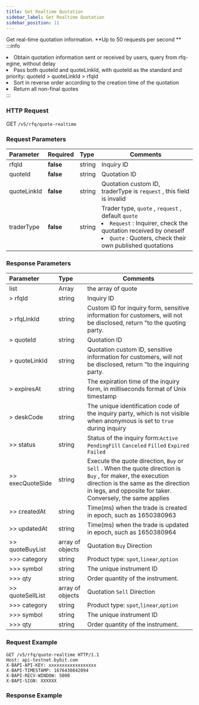 ```yaml
---
title: Get Realtime Quotation
sidebar_label: Get Realtime Quotation
sidebar_position: 11
---
```

Get real-time quotation information. **Up to 50 requests per second ** 
:::info
<li>Obtain quotation information sent or received by users, query from rfq-egine, without delay</li><li> Pass both quoteId and quoteLinkId, with quoteId as the standard and priority: quoteId > quoteLinkId > rfqId</li><li>Sort in reverse order according to the creation time of the quotation</li><li>Return all non-final quotes</li>
:::


### HTTP Request
GET `/v5/rfq/quote-realtime`

### Request Parameters
| Parameter | Required | Type | Comments|
|:----- |:-------|:-----|------ |
|rfqId |**false** |string|Inquiry ID|
|quoteId |**false** |string|Quotation ID|
|quoteLinkId |**false**  |string |Quotation custom ID, traderType is `request` , this field is invalid|
|traderType |**false**  |string |Trader type, `quote` , `request` , default `quote`<li>`Request` : Inquirer, check the quotation received by oneself</li><li>`Quote` : Quoters, check their own published quotations</li>|

### Response Parameters
| Parameter | Type | Comments|
|:----- |:-----|----- |
|list |Array |the array of quote|
|> rfqId |string |Inquiry ID|
|> rfqLinkId |string |Custom ID for inquiry form, sensitive information for customers, will not be disclosed, return "to the quoting party. |
|> quoteId |string |Quotation ID|
|> quoteLinkId |string |Quotation custom ID, sensitive information for customers, will not be disclosed, return "to the inquiring party. |
|> expiresAt |string |The expiration time of the inquiry form, in milliseconds format of Unix timestamp |
|> deskCode |string |The unique identification code of the inquiry party, which is not visible when anonymous is set to `true` during inquiry |
|>> status |string |Status of the inquiry form:`Active` `PendingFill` `Canceled` `Filled` `Expired` `Failed` |
|>> execQuoteSide |string |Execute the quote direction, `Buy` or `Sell` . When the quote direction is `Buy` , for maker, the execution direction is the same as the direction in legs, and opposite for taker. Conversely, the same applies |
|>> createdAt |string |Time(ms) when the trade is created in epoch, such as 1650380963 |
|>> updatedAt |string |Time(ms) when the trade is updated in epoch, such as 1650380964 |
|>> quoteBuyList |array of objects |Quotation `Buy` Direction |
|>>> category |string |Product type: `spot`,`linear`,`option` |
|>>> symbol |string |The unique instrument ID|
|>>> qty |string |Order quantity of the instrument. |
|>> quoteSellList |array of objects |Quotation `Sell` Direction |
|>>> category |string |Product type: `spot`,`linear`,`option` |
|>>> symbol |string |The unique instrument ID|
|>>> qty |string |Order quantity of the instrument. |

### Request Example

```http
GET /v5/rfq/quote-realtime HTTP/1.1
Host: api-testnet.bybit.com
X-BAPI-API-KEY: xxxxxxxxxxxxxxxxxx
X-BAPI-TIMESTAMP: 1676430842094
X-BAPI-RECV-WINDOW: 5000
X-BAPI-SIGN: XXXXXX

```

### Response Example

```json

```
